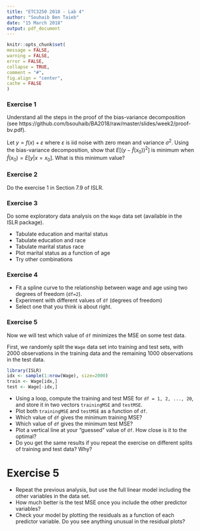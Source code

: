 ```yaml
---
title: "ETC3250 2018 - Lab 4"
author: "Souhaib Ben Taieb"
date: "15 March 2018"
output: pdf_document
---
```

  
  ```r
knitr::opts_chunk$set(
  message = FALSE,
  warning = FALSE,
  error = FALSE, 
  collapse = TRUE,
  comment = "#",
  fig.align = "center",
  cache = FALSE
)
```

### Exercise 1

Understand all the steps in the proof of the bias-variance decomposition (see https://github.com/bsouhaib/BA2018/raw/master/slides/week2/proof-bv.pdf).

Let $y = f(x) + \varepsilon$ where $\varepsilon$ is iid noise with zero mean and variance $\sigma^2$. Using the bias-variance decomposition, show that $E[(y - \hat f(x_0))^2]$ is minimum when $\hat f(x_0) = E[y | x = x_0]$.  What is this minimum value?

### Exercise 2

Do the exercise 1 in Section 7.9 of ISLR.

### Exercise 3

Do some exploratory data analysis on the `Wage` data set (available in the ISLR package).

- Tabulate education and marital status
- Tabulate education and race
- Tabulate marital status race
- Plot marital status as a function of age
- Try other combinations

### Exercise 4

- Fit a spline curve to the relationship between wage and age using two degrees of freedom (`df=2`).
- Experiment with different values of `df` (degrees of freedom) 
- Select one that you think is about right.

### Exercise 5

Now we will test which value of `df` minimizes the MSE on some test data. 

First, we randomly split the `Wage` data set into training and test sets, with 2000 observations in the training data and the remaining 1000 observations in the test data.

```r
library(ISLR)
idx <- sample(1:nrow(Wage), size=2000)
train <- Wage[idx,]
test <- Wage[-idx,]
```

- Using a loop, compute the training and test MSE for `df = 1, 2, ..., 20`, and store it in two vectors `trainingMSE` and `testMSE`.
- Plot both `trainingMSE` and `testMSE` as a function of `df`.
- Which value of `df` gives the minimum training MSE?
- Which value of `df` gives the minimum test MSE?
- Plot a vertical line at your "guessed" value of `df`. How close is it to the optimal?
- Do you get the same results if you repeat the exercise on different splits of training and test data? Why?

# Exercise 5
  
- Repeat the previous analysis, but use the full linear model including the other variables in the data set.
- How much better is the test MSE once you include the other predictor variables?
- Check your model by plotting the residuals as a function of each predictor variable. Do you see anything unusual in the residual plots?
  